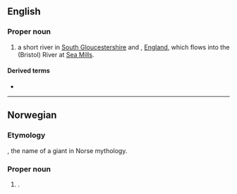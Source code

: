 ==English==
{{wp|River Trym}}

===Proper noun===
{{en-prop}}

# a short river in [[South Gloucestershire]] and {{l|en|Bristol}}, [[England]], which flows into the (Bristol) River {{l|en|Avon}} at [[Sea Mills]]. {{topics|en|Rivers in England}}

====Derived terms====
* {{l|en|Westbury-on-Trym}}

----
==Norwegian==

===Etymology===
{{der|no|non|Þrymr||noise", "uproar}}, the name of a giant in Norse mythology.

===Proper noun===
{{head|no|proper noun}}

# {{given name|male|lang=no}}.